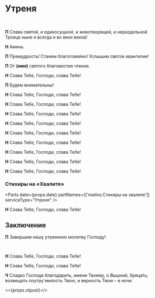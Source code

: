 
<span id="nachalo" />

# Утреня

<br />

**П** Слава святой, и единосущной, и животворящей, и нераздельной Троице ныне и всегда и во веки веков!

**Н** Аминь.

<MdxLoader src="Matins/VelikayaEktenia" lang={props.lang} />

<MdxLoader src="Matins/Prayer1" lang={props.lang} />

<MdxLoader src="Matins/Aliluja4" lang={props.lang} />

<MdxLoader src="Shared/TroparionPassion2" lang={props.lang} />

**П** Премудрость! Станем благоговейно! Услышим святое евангелие!

**П** От **(имя)** святого благовестия чтение.

**Н** Слава Тебе, Господи, слава Тебе!

**П** Будем внимательны!

<div>
    <ReadingsForService readingsForService={{ 'Великой Пятницы': ['Ин., 46 зач., XIII, 31 - XVIII, 1.'] }} />
</div>

**Н** Слава Тебе, Господи, слава Тебе!

<MdxLoader src="Matins/AntifonyVelPiat3" lang={props.lang} />

<div>
    <ReadingsForService readingsForService={{ 'Великой Пятницы': ['Ин., 58 зач., XVIII, 1-28.'] }} />
</div>

**Н** Слава Тебе, Господи, слава Тебе!

<MdxLoader src="Matins/AntifonyVelPiat6" lang={props.lang} />

<div>
    <ReadingsForService readingsForService={{ 'Великой Пятницы': ['Мф., 109 зач., XXVI, 57-75.'] }} />
</div>

**Н** Слава Тебе, Господи, слава Тебе!

<MdxLoader src="Matins/AntifonyVelPiat9" lang={props.lang} />

<div>
    <ReadingsForService readingsForService={{ 'Великой Пятницы': ['Ин., 59 зач., XVIII, 28 - XIX, 16.'] }} />
</div>

**Н** Слава Тебе, Господи, слава Тебе!

<MdxLoader src="Matins/AntifonyVelPiat12" lang={props.lang} />

<div>
    <ReadingsForService readingsForService={{ 'Великой Пятницы': ['Мф., 111 зач., XXVII, 3-32.'] }} />
</div>

**Н** Слава Тебе, Господи, слава Тебе!

<MdxLoader src="Matins/AntifonyVelPiat15" lang={props.lang} />

<div>
    <ReadingsForService readingsForService={{ 'Великой Пятницы': ['Мк., 67 зач., XV, 16-32.'] }} />
</div>

**Н** Слава Тебе, Господи, слава Тебе!

<MdxLoader src="Shared/Blazhenstva" lang={props.lang} />

<Prokimens day={props.day} date={props.date} />

<div>
    <ReadingsForService readingsForService={{ 'Великой Пятницы': ['Мф., 113 зач., XXVII, 33-54.'] }} />
</div>

**Н** Слава Тебе, Господи, слава Тебе!

<MdxLoader src="Matins/Prayer10" lang={props.lang} />

<Psalm50 lang={props.lang} />

<div>
    <ReadingsForService readingsForService={{ 'Великой Пятницы': ['Лк., 111 зач., XXIII, 32-49.'] }} />
</div>

**Н** Слава Тебе, Господи, слава Тебе!

<MdxLoader src="Matins/PassionFridayCanon" lang={props.lang} />

<MdxLoader src="Matins/Prayer11" lang={props.lang} />

<Exapostilari date={props.date} />

<div>
    <ReadingsForService readingsForService={{ 'Великой Пятницы': ['Ин., 61 зач., XIX, 25-37.'] }} />
</div>

**Н** Слава Тебе, Господи, слава Тебе!

<MdxLoader src="Matins/HvalitniePsalmi" lang={props.lang} lent />

### Стихиры на «Хвалите»

<Parts date={props.date} partNames={['matins.Cтихиры на хвалите']} serviceType="Утреня" />

<div>
    <ReadingsForService readingsForService={{ 'Великой Пятницы': ['Мк., 69 зач., XV, 43-47.'] }} />
</div>

**Н** Слава Тебе, Господи, слава Тебе!

<MdxLoader src="Matins/SlavoslovieLent" lang={props.lang} short={props.isEasterOffsetRange(-2)} />

## Заключение

**П** Завершим нашу утреннюю молитву Господу!

<MdxLoader src="Matins/Prayer12" lang={props.lang} />
<br />
<MdxLoader src="Matins/PrayerGlavopriklonnaja" lang={props.lang} />

<div>
    <ReadingsForService readingsForService={{ 'Великой Пятницы': ['Ин., 62 зач., XIX, 38-42.'] }} />
</div>

**Н** Слава Тебе, Господи, слава Тебе!

<MdxLoader src="Matins/PassionFridayStihiriNaStihah" lang={props.lang} />

<div>
    <ReadingsForService readingsForService={{ 'Великой Пятницы': ['Мф., 114 зач., XXVII, 62-66.'] }} />
</div>

**Н** Слава Тебе, Господи, слава Тебе!

**Ч** Сладко Господа благодарить, имени Твоему, о Вышний, бряца́ть; возвещать поутру́ милость Твою, и верность Твою – в ночи́.

<MdxLoader src="Shared/STrisvatogo" lang={props.lang} />

<MdxLoader src="Matins/TropProrPassionFriday" lang={props.lang} />

<>{props.otpust}</>
